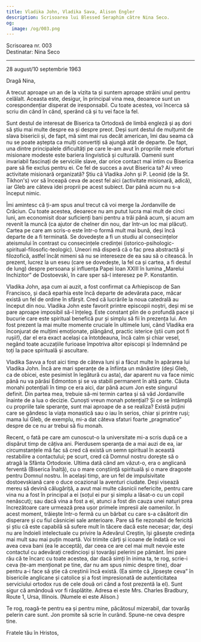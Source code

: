 ```yaml
---
title: Vladika John, Vladika Sava, Alison Engler
description: Scrisoarea lui Blessed Seraphim către Nina Seco.
og:
  image: /og/003.png
---
```


<div style={{textAlign:'right', fontFamily:'monospace'}}>Scrisoarea nr. 003</div>
<div style={{textAlign:'left', fontFamily:'monospace'}}>Destinatar: Nina Seco</div>

---

28 august/10 septembrie 1963

Dragă Nina,

A trecut aproape un an de la vizita ta și suntem aproape străini unul pentru celălalt. Aceasta este, desigur, în principal vina mea, deoarece sunt un corespondențiar disperat de iresponsabil. Cu toate acestea, voi încerca să scriu din când în când, sperând că și tu vei face la fel.

Sunt destul de interesat de Biserica ta Ortodoxă de limbă engleză și aș dori să știu mai multe despre ea și despre preot. Deși sunt destul de mulțumit de slava bisericii și, de fapt, mă simt mai rus decât american, îmi dau seama că nu se poate aștepta ca mulți convertiți să ajungă atât de departe. De fapt, una dintre principalele dificultăți pe care le-am avut în propriile mele eforturi misionare modeste este bariera lingvistică și culturală. Oamenii sunt invariabil fascinați de serviciile slave, dar orice contact mai intim cu Biserica pare să fie exclus pentru ei. Ce fel de succes a avut Biserica ta? Ai vreo activitate misionară organizată? Știu că Vladika John și P. Leonid (de la St. Tikhon's) vor să înceapă ceva de acest fel aici (activitate misionară, adică), iar Gleb are câteva idei proprii pe acest subiect. Dar până acum nu s-a început nimic.

Îmi amintesc că ți-am spus anul trecut că voi merge la Jordanville de Crăciun. Cu toate acestea, deoarece nu am putut lucra mai mult de cinci luni, am economisit doar suficienți bani pentru a trăi până acum, și acum am revenit la muncă (ca ajutor de chelner din nou, dar într-un loc mai plăcut). Cartea pe care am scris-o este într-o formă mult mai bună, deși încă departe de a fi terminată. Se dovedește a fi un studiu al consecințelor ateismului în contrast cu consecințele credinței (istorico-psihologic-spiritual-filosofic-teologic). Uneori mă disperă că o fac prea abstractă și filozofică, astfel încât nimeni să nu se intereseze de ea sau să o citească. În prezent, lucrez la un eseu (care se dovedește, la fel ca și cartea, a fi destul de lung) despre persoana și influența Papei Ioan XXIII în lumina „Marelui Inchizitor” de Dostoevski, în care sper să-l interesez pe P. Konstantin.

Vladika John, așa cum ai auzit, a fost confirmat ca Arhiepiscop de San Francisco, și dacă eparhia este încă departe de adevărata pace, măcar există un fel de ordine în sfârșit. Cred că lucrările la noua catedrală au început din nou. Vladika John este favorit printre episcopii noștri, deși mi se pare aproape imposibil să-l înțeleg. Este constant plin de o profundă pace și bucurie care este spiritual benefică pur și simplu să fii în prezența lui. Am fost prezent la mai multe momente cruciale în ultimele luni, când Vladika era înconjurat de mulțimi emoționate, plângând, practic isterice (știi cum pot fi rușii!), dar el era exact același ca întotdeauna, încă calm și chiar vesel, negând toate acuzațiile furioase împotriva altor episcopi și îndemnând pe toți la pace spirituală și ascultare.

Vladika Savva a fost aici timp de câteva luni și a făcut multe în apărarea lui Vladika John. Încă are mari speranțe de a înființa un mănăstire (deși Gleb, ca de obicei, este pesimist în legătură cu asta), dar aparent nu va face nimic până nu va părăsi Edmonton și se va stabili permanent în altă parte. Căuta monahi potențiali în timp ce era aici, dar până acum Jon este singurul definit. Din partea mea, trebuie să-mi termin cartea și să văd Jordanville înainte de a lua o decizie. Cunoști vreun monah potențial? Și ce se întâmplă cu propriile tale speranțe, sunt mai aproape de a se realiza? Există puțini care se gândesc la viața monastică sau o iau în serios, chiar și printre ruși; mama lui Gleb, de exemplu, mi-a dat câteva sfaturi foarte „pragmatice” despre de ce nu ar trebui să fiu monah.

Recent, o fată pe care am cunoscut-o la universitate mi-a scris după ce a dispărut timp de câțiva ani. Pierdusem speranța de a mai auzi de ea, iar circumstanțele mă fac să cred că există un semn spiritual în această restabilire a contactului; pe scurt, cred că Domnul nostru dorește să o atragă la Sfânta Ortodoxie. Ultima dată când am văzut-o, era o anglicană ferventă (Biserica Înaltă), cu o mare conștiință spirituală și o mare dragoste pentru Domnul nostru. În același timp, are un fel de impulsivitate dostoevskiană care o duce ocazional la aventuri ciudate. Deși visează mereu să devină călugăriță, a avut mai multe căsnicii nefericite, pentru care vina nu a fost în principal a ei (soțul ei pur și simplu a lăsat-o cu un copil nenăscut); sau dacă vina a fost a ei, atunci a fost din cauza unei naturi prea încrezătoare care urmează prea ușor primele impresii ale oamenilor. În acest moment, trăiește într-o fermă cu un bărbat cu care s-a căsătorit din disperare și cu fiul căsniciei sale anterioare. Pare să fie rezonabil de fericită și știu că este capabilă să sufere mult în tăcere dacă este necesar; dar, deși nu are îndoieli intelectuale cu privire la Adevărul Creștin, își găsește credința mai mult sau mai puțin moartă. Voi trimite cărți și icoane de îndată ce voi avea ceva bani (ea le acceptă), dar ceea ce are cel mai mult nevoie este contactul cu adevărați credincioși și tovarăși pelerini pe pământ. Îmi pare rău că te încarc cu toate acestea, dar dacă simți în inima ta, te rog, scrie-i ceva (te-am menționat pe tine, dar nu am spus nimic despre tine), doar pentru a-i face să știe că creștinii încă există. (Ea simte că „lipsește ceva” în bisericile anglicane și catolice și a fost impresionată de autenticitatea serviciului ortodox rus de cele două ori când a fost prezentă la el). Sunt sigur că amândouă vor fi răsplătite. Adresa ei este Mrs. Charles Bradbury, Route 1, Ursa, Illinois. (Numele ei este Alison.)

Te rog, roagă-te pentru ea și pentru mine, păcătosul mizerabil, dar tovarăș pelerin care sunt. Jon promite să scrie în curând. Spune-ne ceva despre tine.

Fratele tău în Hristos,